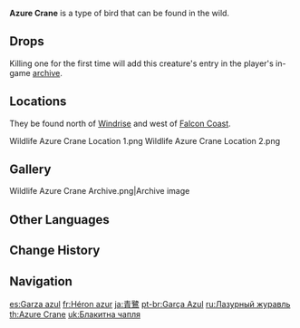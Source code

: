 {{About|the wildlife|the furnishing|Azure Crane (Furnishing)}}
{{Wildlife Infobox
|image       = Wildlife Azure Crane Icon.png
|type        = Wildlife
|family      = Birds
|group       = Cranes
|location    = 
|description = A graceful bird with broad wings and slender legs.<br>Across [[Teyvat]], the long-legged crane carries different meanings in different cultures &mdash; good luck, elegance, and gentlemanly charm are all reflected in this graceful bird.<br>The poets of [[Liyue]] even use the term "gentleman" to describe this tall and dignified bird.
}}
'''Azure Crane''' is a type of bird that can be found in the wild.

==Drops==
{{Card|Fowl|2}}

Killing one for the first time will add this creature's entry in the player's in-game [[archive]].

==Locations==
They be found north of [[Windrise]] and west of [[Falcon Coast]].
<gallery>
Wildlife Azure Crane Location 1.png
Wildlife Azure Crane Location 2.png
</gallery>

==Gallery==
<gallery>
Wildlife Azure Crane Archive.png|Archive image
</gallery>

==Other Languages==
{{Other Languages
|en      = Azure Crane
|zhs     = 蓝翎鹭
|zhs_rm  = Lán Líng Lù
|zht     = 藍翎鷺
|zht_rm  = Lán Líng Lù
|zh_tl   = 
|ja      = 青鷺
|ja_rm   = Aosagi
|ja_tl   = Gray Heron
|ko      = 푸른 학
|ko_tl   = Blue Crane
|es      = Garza azul
|es_tl   = Blue Heron
|fr      = Héron azur
|fr_tl   = Azure Heron
|ru      = Лазурный журавль
|ru_tl   = Azure Crane
|th      = Azure Crane
|vi      = Cò Lông Xanh
|vi_tl   = 
|de      = Blauer Kranich
|de_tl   = Blue Crane
|id      = Azure Crane
|pt      = Garça Azul
|pt_tl   = 
|tr      = Mavi Turna
|tr_tl   = Blue Crane
|it      = Airone azzurro
|it_tl   = Azure Heron
}}

==Change History==
{{Change History|1.0}}

==Navigation==
{{Wildlife Navbox}}

[[es:Garza azul]]
[[fr:Héron azur]]
[[ja:青鷺]]
[[pt-br:Garça Azul]]
[[ru:Лазурный журавль]]
[[th:Azure Crane]]
[[uk:Блакитна чапля]]